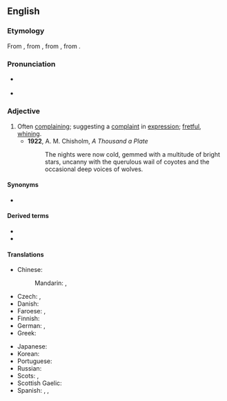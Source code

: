 ==English==

===Etymology===
From {{etyl|fro|en}} {{m|fro|querelos}}, from {{etyl|LL.|en}} {{m|la|querulōsus}}, from {{etyl|la|en}} {{m|la|querulus}}, from {{m|la|queror||I complain}}.

===Pronunciation===
* {{a|UK}} {{IPA|/ˈkwɛɹ(j)ʊləs/|lang=en}}
* {{IPA|/ˈkwɛɹ(j)ələs/|/ˈkwiːɹ(j)ələs/|lang=en}}

===Adjective===
{{en-adj}}

# Often [[complain]]ing; suggesting a [[complaint]] in [[expression]]; [[fret|fretful]], [[whine|whining]].
#* '''1922''', A. M. Chisholm, ''A Thousand a Plate''
#*:The nights were now cold, gemmed with a multitude of bright stars, uncanny with the querulous wail of coyotes and the occasional deep voices of wolves.

====Synonyms====
* {{seeSynonyms|irritable|peevish|sad}}

====Derived terms====
* {{l|en|querulously}}
* {{l|en|querulousness}}

====Translations====
{{trans-top|often complaining}}
* Chinese:
*: Mandarin: {{t|cmn|[[愛]][[嘮叨]]}}, {{t|cmn|[[爱]][[嘮叨]]|tr=ài láodao}}
* Czech: {{t|cs|fňukavý|m}}, {{t|cs|hašteřivý|m}}
* Danish: {{t-needed|da}}
* Faroese: {{t|fo|knarrutur}}, {{t|fo|grenjutur}}
* Finnish: {{t+|fi|ruikuttava}}
* German: {{t|de|nörglerisch}}, {{t|de|quengelig}}
* Greek: {{t+|el|μεμψίμοιρος}}
{{trans-mid}}
* Japanese: {{t|ja|短気|tr=[[たんき]], tanki}}
* Korean: {{t-needed|ko}}
* Portuguese: {{t-needed|pt}}
* Russian: {{t+|ru|ворчливый}}
* Scots: {{t|sco|fashious}}, {{t|sco|girnie}}
* Scottish Gaelic: {{t|gd|gearanach}}
* Spanish: {{t|es|quejoso}}, {{t+|es|quejicoso}}, {{t+|es|quejumbroso}}
{{trans-bottom}}
